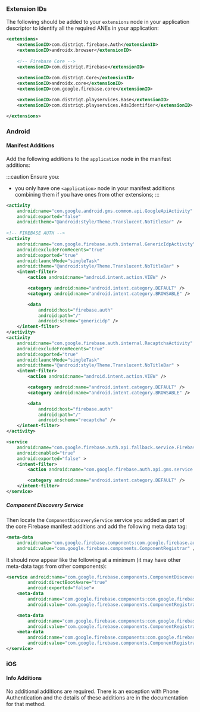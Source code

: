 
### Extension IDs

The following should be added to your `extensions` node in your application descriptor to identify all the required ANEs in your application:

```xml
<extensions>
    <extensionID>com.distriqt.firebase.Auth</extensionID>
    <extensionID>androidx.browser</extensionID>
    
	<!-- Firebase Core -->
	<extensionID>com.distriqt.Firebase</extensionID>
    
	<extensionID>com.distriqt.Core</extensionID>
    <extensionID>androidx.core</extensionID>
    <extensionID>com.google.firebase.core</extensionID>

    <extensionID>com.distriqt.playservices.Base</extensionID>
    <extensionID>com.distriqt.playservices.AdsIdentifier</extensionID>

</extensions>
```



### Android

#### Manifest Additions

Add the following additions to the `application` node in the manifest additions:

:::caution
Ensure you:
- you only have one `<application>` node in your manifest additions combining them if you have ones from other extensions;
:::

```xml
<activity
	android:name="com.google.android.gms.common.api.GoogleApiActivity"
	android:exported="false"
	android:theme="@android:style/Theme.Translucent.NoTitleBar" />
	
<!-- FIREBASE AUTH -->
<activity
	android:name="com.google.firebase.auth.internal.GenericIdpActivity"
	android:excludeFromRecents="true"
	android:exported="true"
	android:launchMode="singleTask"
	android:theme="@android:style/Theme.Translucent.NoTitleBar" >
	<intent-filter>
		<action android:name="android.intent.action.VIEW" />

		<category android:name="android.intent.category.DEFAULT" />
		<category android:name="android.intent.category.BROWSABLE" />

		<data
			android:host="firebase.auth"
			android:path="/"
			android:scheme="genericidp" />
	</intent-filter>
</activity>
<activity
	android:name="com.google.firebase.auth.internal.RecaptchaActivity"
	android:excludeFromRecents="true"
	android:exported="true"
	android:launchMode="singleTask"
	android:theme="@android:style/Theme.Translucent.NoTitleBar" >
	<intent-filter>
		<action android:name="android.intent.action.VIEW" />

		<category android:name="android.intent.category.DEFAULT" />
		<category android:name="android.intent.category.BROWSABLE" />

		<data
			android:host="firebase.auth"
			android:path="/"
			android:scheme="recaptcha" />
	</intent-filter>
</activity>

<service
	android:name="com.google.firebase.auth.api.fallback.service.FirebaseAuthFallbackService"
	android:enabled="true"
	android:exported="false" >
	<intent-filter>
		<action android:name="com.google.firebase.auth.api.gms.service.START" />

		<category android:name="android.intent.category.DEFAULT" />
	</intent-filter>
</service>
```

##### Component Discovery Service

Then locate the `ComponentDiscoveryService` service you added as part of the core Firebase manifest additions and add the following meta data tag:

```xml
<meta-data
    android:name="com.google.firebase.components:com.google.firebase.auth.FirebaseAuthRegistrar"
    android:value="com.google.firebase.components.ComponentRegistrar" />
```

It should now appear like the following at a minimum (it may have other meta-data tags from other components):

```xml
<service android:name="com.google.firebase.components.ComponentDiscoveryService" 
		android:directBootAware="true"
		android:exported="false">
	<meta-data
		android:name="com.google.firebase.components:com.google.firebase.auth.FirebaseAuthRegistrar"
		android:value="com.google.firebase.components.ComponentRegistrar" />

    <meta-data
		android:name="com.google.firebase.components:com.google.firebase.analytics.connector.internal.AnalyticsConnectorRegistrar"
		android:value="com.google.firebase.components.ComponentRegistrar" />
	<meta-data
		android:name="com.google.firebase.components:com.google.firebase.installations.FirebaseInstallationsRegistrar"
		android:value="com.google.firebase.components.ComponentRegistrar" />
</service>
```



### iOS 

#### Info Additions


No additional additions are required. There is an exception with Phone Authentication
and the details of these additions are in the documentation for that method.

